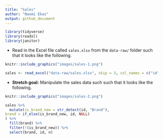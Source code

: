 ```yaml
---
title: "Sales"
author: "Naomi Ekas"
output: github_document
---
```


```r
library(tidyverse)
library(readxl)
library(janitor)
```

-   Read in the Excel file called `sales.xlsx` from the `data-raw/` folder such that it looks like the following.

```r
knitr::include_graphics("images/sales-1.png")
```

```r

sales <- read_excel("data-raw/sales.xlsx", skip = 3, col_names = c("id", "n"))

```

-   **Stretch goal:** Manipulate the sales data such such that it looks like the following.

```r
knitr::include_graphics("images/sales-2.png")
```

```r

sales %>% 
  mutate(is_brand_new = str_detect(id, "Brand"),
brand = if_else(is_brand_new, id, NULL)
) %>% 
  fill(brand) %>% 
  filter(!(is_brand_new)) %>% 
  select(brand, id, n)

```
